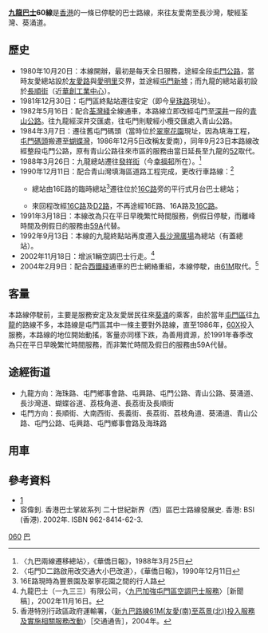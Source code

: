 {{公共汽車路線資訊
|路線名稱=九龍巴士60線
|外文名稱=KMB Route 60
|代表圖像=S3M-EX -AC.jpg
|圖像尺寸=
|代表圖像二=
|圖像尺寸二=
|經營者=九龍巴士
|所屬車廠=屯門車廠（U）
|路線用車=MCW 11米、[[丹尼士巨龍|丹尼士巨龍]]
|路綫資訊=
|起點站=友愛南
|途經地點=[[荃灣|荃灣]]、[[葵涌|葵涌]]
|去程途經地點=
|回程途經地點=
|終點站=[[長沙灣|長沙灣]]
|路線性質=
|全程行駛里程=28公里
|單程行駛里程=
|全程行車時間=52分鐘
|單程行車時間=
|服務時間=
|起點站服務時間=0550-0947、1500-1848
|終點站服務時間=0646-1046、1600-2024
|班次頻率=11-20分鐘
|全程收費=$6.7（非空調）<BR>$9.3（空調）
|分段收費站點=
|去程分段收費站點=
|回程分段收費站點=
|服務時間以外替代路線=
|主要競爭交通=九巴59A、60M、60X等
|備註=
}}

'''[[九龍巴士|九龍巴士]]60線'''是[[香港|香港]]的一條已停駛的巴士路線，來往友愛南至長沙灣，駛經荃灣、葵涌道。

==歷史==
*1980年10月20日：本線開辦，最初是每天全日服務，途經全段[[屯門公路|屯門公路]]，當時友愛總站設於[[友愛路_(香港)|友愛路]]與[[愛明里|愛明里]]交界，並途經[[屯門新墟|屯門新墟]]；而九龍的總站最初設於[[長順街|長順街]]（近[[華創工業中心|華創工業中心]]）。
*1981年12月30日：屯門區終點站遷往安定（即今[[皇珠路|皇珠路]]現址）。
*1982年5月16日：配合[[荃灣綫|荃灣綫]]全線通車，本路線立即改經屯門至[[深井|深井]]一段的[[青山公路|青山公路]]。往九龍經深井交匯處，往屯門則駛經小欖交匯處入青山公路。
*1984年3月7日：遷往舊屯門碼頭（當時位於[[翠寧花園|翠寧花園]]現址，因為填海工程，[[屯門碼頭|屯門碼頭]]搬遷至[[蝴蝶灣|蝴蝶灣]]，1986年12月5日改稱友愛南），同年9月23日本路線改經整段屯門公路，原有青山公路往來市區的服務由當日延長至九龍的[[九龍巴士52線|52]]取代。
*1988年3月26日：九龍總站遷往[[發祥街|發祥街]]（今[[幸福邨|幸福邨]]所在）。<ref>〈九巴兩線遷移總站〉，《華僑日報》，1988年3月25日</ref>
* 1990年12月11日：配合青山灣填海區道路工程完成，更改行車路線：<ref>〈屯門D二路啟用改交通大小巴改道〉，《華僑日報》，1990年12月11日</ref>
** {{bt|友愛|南}}總站由16E路的臨時總站<ref>16E路現時為豐景園及翠寧花園之間的行人路</ref>遷往位於[[海皇路|16C路]]旁的平行式月台巴士總站；
** 來回程改經[[海皇路|16C路]]及[[屯門鄉事會路|D2路]]，不再途經16E路、16A路及[[海珠路_(香港)|16C路]]。
*1991年3月18日：本線改為只在平日早晚繁忙時間服務，例假日停駛，而離峰時間及例假日的服務由[[九龍巴士59A線|59A]]代替。
*1992年9月13日：本線的九龍終點站再度遷入[[長沙灣廣場|長沙灣廣場]]為總站（有蓋總站）。
*2002年11月18日：增派1輛空調巴士行走。<ref>九龍巴士（一九三三）有限公司，〈[https://web.archive.org/web/20070429111522/http://www.kmb.hk/chinese.php?page=next&file=news%2Fservice%2Fnews3q02%2Fnews2002111602.html 九巴加強屯門區空調巴士服務]〉［新聞稿］，2002年11月16日。</ref>
*2004年2月9日：配合[[西鐵綫|西鐵綫]]通車的巴士網絡重組，本線停駛，由[[九龍巴士61M線|61M]]取代。<ref>香港特別行政區政府運輸署，〈[https://web.archive.org/web/20051104202858/http://www.td.gov.hk/traffic_notices/index_tc_inmode_3_trafficid_923.htm 新九巴路線61M(友愛(南)至荔景(北))投入服務及實施相關服務改動]〉［交通通告］，2004年。</ref>

==客量==
本路線停駛前，主要是服務安定及友愛居民往來[[葵涌|葵涌]]的乘客，由於當年[[屯門區|屯門區]]往[[九龍|九龍]]的路線不多，本路線是屯門區其中一條主要對外路線，直至1986年，[[九龍巴士60X線|60X]]投入服務，本路線的地位開始動搖，客量亦同樣下跌，為善用資源，於1991年春季改為只在平日早晚繁忙時間服務，而非繁忙時間及假日的服務由59A代替。

==途經街道==
*九龍方向：海珠路、屯門鄉事會路、屯興路、屯門公路、青山公路、葵涌道、長沙灣道、蝴蝶谷道、荔枝角道、長荔街及長順街
*屯門方向：長順街、大南西街、長義街、長荔街、荔枝角道、葵涌道、青山公路、屯門公路、屯興路、屯門鄉事會路及海珠路

==用車==

==參考資料==
{{References}}
*[http://www.i-busnet.com/history/busroutes/kmb/kmbr60.html] {{Wayback|url=http://www.i-busnet.com/history/busroutes/kmb/kmbr60.html |date=20190911110326 }}
*容偉釗. 香港巴士掌故系列 二十世紀新界（西）區巴士路線發展史. 香港: BSI (香港). 2002年. ISBN 962-8414-62-3.

[[Category:已取消九龍巴士路線|060]]
[[Category:2004年香港廢除|巴]]